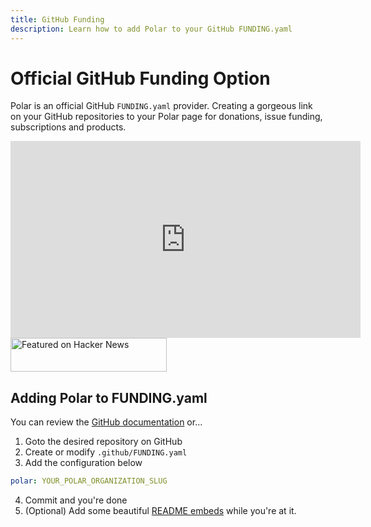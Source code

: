 ```yaml
---
title: GitHub Funding
description: Learn how to add Polar to your GitHub FUNDING.yaml
---
```


# Official GitHub Funding Option

Polar is an official GitHub `FUNDING.yaml` provider. Creating a gorgeous link on
your GitHub repositories to your Polar page for donations, issue
funding, subscriptions and products.

<iframe
  width="560"
  height="315"
  src="https://www.youtube.com/embed/nWAci36HdbQ?si=K5Hg7bzeAuh3q8Sk"
  title="YouTube video player"
  frameborder="0"
  allow="accelerometer; autoplay; clipboard-write; encrypted-media; gyroscope; picture-in-picture; web-share"
  referrerpolicy="strict-origin-when-cross-origin"
  allowfullscreen
></iframe>

<a href="https://news.ycombinator.com/item?id=39382281">
  <img
    width="250"
    height="54"
    alt="Featured on Hacker News"
    src="https://hackernews-badge.vercel.app/api?id=39382281"
  />
</a>

## Adding Polar to FUNDING.yaml

You can review the [GitHub
documentation](https://docs.github.com/en/repositories/managing-your-repositorys-settings-and-features/customizing-your-repository/displaying-a-sponsor-button-in-your-repository)
or...

1. Goto the desired repository on GitHub
2. Create or modify `.github/FUNDING.yaml`
3. Add the configuration below

```yaml
polar: YOUR_POLAR_ORGANIZATION_SLUG
```

4. Commit and you're done
5. (Optional) Add some beautiful [README embeds](/docs/github/embeds) while you're at it.
